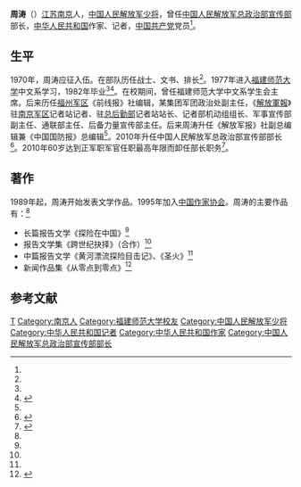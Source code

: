 '''周涛'''（{{bd|1954年|||}}）[[江苏省|江苏]][[南京市|南京]]人，[[中国人民解放军少将|中国人民解放军少将]]，曾任[[中央军委政治工作部宣传局|中国人民解放军总政治部宣传部]]部长，[[中华人民共和国|中华人民共和国]]作家、记者，[[中国共产党|中国共产党]]党员<ref name=zgzjw/>。

==生平==
1970年，周涛应征入伍。在部队历任战士、文书、排长<ref name=zgzjw/>。1977年进入[[福建师范大学|福建师范大学]]中文系学习，1982年毕业<ref name=zgzjw/><ref>{{Cite web  |url =https://www.fjnu.edu.cn/59/e1/c13a23009/page.htm  |title =我校77级校友、解放军总政治部宣传部部长周涛少将回母校访问  |author =  |date =2013-05-17  |publisher =福建师范大学  |language =  |accessdate =  |quote =  |archive-url =https://web.archive.org/web/20170217223739/https://www.fjnu.edu.cn/59/e1/c13a23009/page.htm  |archive-date =2017-02-17  |dead-url =yes  }}</ref>。在校期间，曾任福建师范大学中文系学生会主席。后来历任[[中国人民解放军福州军区|福州军区]]《前线报》社编辑，某集团军团政治处副主任，《[[解放軍報|解放軍報]]》驻[[中国人民解放军南京军区|南京军区]]记者站记者、驻[[中国人民解放军总后勤部|总后勤部]]记者站站长、记者部机动组组长、军事宣传部副主任、通联部主任、后备力量宣传部主任。后来周涛升任《解放军报》社副总编辑兼《中国国防报》总编辑<ref name=zgzjw/>。2010年升任中国人民解放军总政治部宣传部部长<ref>{{Cite web|url =http://news.ts.cn/content/2010-09/19/content_5255274.htm|title =《守望天山》将于2010年10月中旬在新疆开机|author =|date =2010-09-19|publisher =天山网|language =|accessdate =|quote =|deadurl =yes|archiveurl =https://web.archive.org/web/20170218063942/http://news.ts.cn/content/2010-09/19/content_5255274.htm|archivedate =2017-02-18}}</ref>。2010年60岁达到正军职军官任职最高年限而卸任部长职务<ref>{{Cite web |url = http://china.caixin.com/2014-12-30/100769311.html |title = 军报社长禹光转任总政宣传部长 |author =  |date = 2014-12-30 |publisher = 财新网 |language =  |accessdate =  |quote =  |archive-url = https://web.archive.org/web/20160924041333/http://china.caixin.com/2014-12-30/100769311.html |archive-date = 2016-09-24 |dead-url = yes }}</ref>。

==著作==
1989年起，周涛开始发表文学作品。1995年加入[[中国作家协会|中国作家协会]]。周涛的主要作品有：<ref name=zgzjw/>
*长篇报告文学《探险在中国》<ref name=zgzjw/>
*报告文学集《跨世纪抉择》（合作）<ref name=zgzjw/>
*中篇报告文学《黄河漂流探险目击记》、《圣火》<ref name=zgzjw/>
*新闻作品集《从零点到零点》<ref name=zgzjw>{{Cite web |url = http://www.chinawriter.com.cn/zxhy/member/7668.shtml |title = 周涛 (1954～) |author =  |date =  |publisher = 中国作家网 |language =  |accessdate = 2017-02-17 |quote =  }}{{Dead link}}</ref>

==参考文献==
{{Reflist|2}}

{{start box}}
{{s-mil|pla}}
{{s-before|[[王建伟_(1954年)|王建伟]]}}
{{s-title|[[中国人民解放军|中国人民解放军]][[中国人民解放军总政治部|总政治部]][[中央军事委员会政治工作部宣传局|宣传部]]部长|2007年9月—2010年7月}}
{{s-after|[[禹光|禹光]]}}
{{end box}}

{{DEFAULTSORT:Zhou周}}
[[Category:周姓|T]]
[[Category:南京人|Category:南京人]]
[[Category:福建师范大学校友|Category:福建师范大学校友]]
[[Category:中国人民解放军少将|Category:中国人民解放军少将]]
[[Category:中华人民共和国记者|Category:中华人民共和国记者]]
[[Category:中华人民共和国作家|Category:中华人民共和国作家]]
[[Category:中国人民解放军总政治部宣传部部长|Category:中国人民解放军总政治部宣传部部长]]